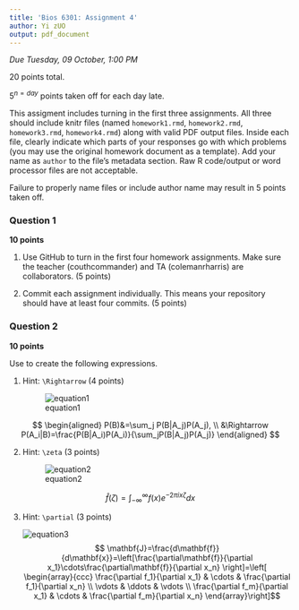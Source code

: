 ```yaml
---
title: 'Bios 6301: Assignment 4'
author: Yi zUO
output: pdf_document
---
```


*Due Tuesday, 09 October, 1:00 PM*

20 points total.

$5^{n=day}$ points taken off for each day late.

This assigment includes turning in the first three assignments. All three should
include knitr files (named `homework1.rmd`, `homework2.rmd`, `homework3.rmd`, `homework4.rmd`)
along with valid PDF output files. Inside each file, clearly indicate which
parts of your responses go with which problems (you may use the original homework
document as a template). Add your name as `author` to the file's metadata section.
Raw R code/output or word processor files are not acceptable.

Failure to properly name files or include author name may result in 5 points taken off.

### Question 1 ###

**10 points**

1. Use GitHub to turn in the first four homework assignments. Make sure the teacher (couthcommander) and TA (colemanrharris) are collaborators. (5 points)

1. Commit each assignment individually.  This means your repository should have at least four commits. (5 points)

### Question 2 ###

**10 points**

Use \LaTeX to create the following expressions.

1. Hint: `\Rightarrow` (4 points)

    ![equation1](eq1.png)
    
$$ 
\begin{aligned}
P(B)&=\sum_j P(B|A_j)P(A_j), \\
&\Rightarrow P(A_i|B)=\frac{P(B|A_i)P(A_i)}{\sum_jP(B|A_j)P(A_j)}
\end{aligned}
$$

2. Hint: `\zeta` (3 points)

    ![equation2](eq2.png)

$$ \hat{f}(\zeta)=\int_{-\infty}^\infty f(x)e^{-2\pi ix\zeta}dx $$

3. Hint: `\partial` (3 points)

    ![equation3](eq3.png)
$$ \mathbf{J}=\frac{d\mathbf{f}}{d\mathbf{x}}=\left[\frac{\partial\mathbf{f}}{\partial x_1}\cdots\frac{\partial\mathbf{f}}{\partial x_n} \right]=\left[ \begin{array}{ccc} 
\frac{\partial f_1}{\partial x_1} & \cdots & \frac{\partial f_1}{\partial x_n} \\
\vdots & \ddots & \vdots \\
\frac{\partial f_m}{\partial x_1} & \cdots & \frac{\partial f_m}{\partial x_n}
\end{array}\right]$$


